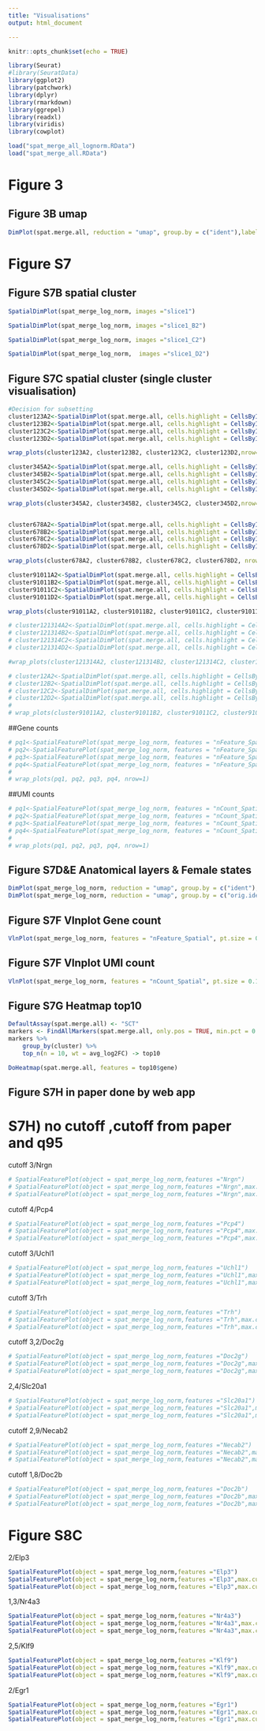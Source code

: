 ```yaml
---
title: "Visualisations"
output: html_document

---
```

```r
knitr::opts_chunk$set(echo = TRUE)
```

```r

library(Seurat)
#library(SeuratData)
library(ggplot2)
library(patchwork)
library(dplyr)
library(rmarkdown)
library(ggrepel)
library(readxl)
library(viridis)
library(cowplot)

```



```r
load("spat_merge_all_lognorm.RData")
load("spat_merge_all.RData")
```




# Figure 3

## Figure 3B umap 

```r

DimPlot(spat.merge.all, reduction = "umap", group.by = c("ident"),label = TRUE)


```



# Figure S7

## Figure S7B spatial cluster


```r

SpatialDimPlot(spat_merge_log_norm, images ="slice1")

SpatialDimPlot(spat_merge_log_norm, images ="slice1_B2")

SpatialDimPlot(spat_merge_log_norm, images ="slice1_C2")

SpatialDimPlot(spat_merge_log_norm,  images ="slice1_D2")


```

## Figure S7C spatial cluster (single cluster visualisation) 

```r


#Decision for subsetting 
cluster123A2<-SpatialDimPlot(spat.merge.all, cells.highlight = CellsByIdentities(object = spat.merge.all, idents = c(0, 1, 2)), facet.highlight = TRUE, ncol = 3, images ="slice1")
cluster123B2<-SpatialDimPlot(spat.merge.all, cells.highlight = CellsByIdentities(object = spat.merge.all, idents = c(0, 1, 2)), facet.highlight = TRUE, ncol = 3, images ="slice1_B2")
cluster123C2<-SpatialDimPlot(spat.merge.all, cells.highlight = CellsByIdentities(object = spat.merge.all, idents = c(0, 1, 2)), facet.highlight = TRUE, ncol = 3, images ="slice1_C2")
cluster123D2<-SpatialDimPlot(spat.merge.all, cells.highlight = CellsByIdentities(object = spat.merge.all, idents = c(0, 1, 2)), facet.highlight = TRUE, ncol = 3, images ="slice1_D2")

wrap_plots(cluster123A2, cluster123B2, cluster123C2, cluster123D2,nrow=4)

cluster345A2<-SpatialDimPlot(spat.merge.all, cells.highlight = CellsByIdentities(object = spat.merge.all, idents = c(3, 4, 5)), facet.highlight = TRUE, ncol = 3, images ="slice1")
cluster345B2<-SpatialDimPlot(spat.merge.all, cells.highlight = CellsByIdentities(object = spat.merge.all, idents = c(3, 4, 5)), facet.highlight = TRUE, ncol = 3, images ="slice1_B2")
cluster345C2<-SpatialDimPlot(spat.merge.all, cells.highlight = CellsByIdentities(object = spat.merge.all, idents = c(3, 4, 5)), facet.highlight = TRUE, ncol = 3, images ="slice1_C2")
cluster345D2<-SpatialDimPlot(spat.merge.all, cells.highlight = CellsByIdentities(object = spat.merge.all, idents = c(3, 4, 5)), facet.highlight = TRUE, ncol = 3, images ="slice1_D2")

wrap_plots(cluster345A2, cluster345B2, cluster345C2, cluster345D2,nrow=4)


cluster678A2<-SpatialDimPlot(spat.merge.all, cells.highlight = CellsByIdentities(object = spat.merge.all, idents = c(6, 7, 8)), facet.highlight = TRUE, ncol = 3, images ="slice1")
cluster678B2<-SpatialDimPlot(spat.merge.all, cells.highlight = CellsByIdentities(object = spat.merge.all, idents = c(6, 7, 8)), facet.highlight = TRUE, ncol = 3, images ="slice1_B2")
cluster678C2<-SpatialDimPlot(spat.merge.all, cells.highlight = CellsByIdentities(object = spat.merge.all, idents = c(6, 7, 8)), facet.highlight = TRUE, ncol = 3, images ="slice1_C2")
cluster678D2<-SpatialDimPlot(spat.merge.all, cells.highlight = CellsByIdentities(object = spat.merge.all, idents = c(6, 7, 8)), facet.highlight = TRUE, ncol = 3, images ="slice1_D2")

wrap_plots(cluster678A2, cluster678B2, cluster678C2, cluster678D2, nrow=4)

cluster91011A2<-SpatialDimPlot(spat.merge.all, cells.highlight = CellsByIdentities(object = spat.merge.all, idents = c(9, 10, 11)), facet.highlight = TRUE, ncol = 3, images ="slice1")
cluster91011B2<-SpatialDimPlot(spat.merge.all, cells.highlight = CellsByIdentities(object = spat.merge.all, idents = c(9, 10, 11)), facet.highlight = TRUE, ncol = 3, images ="slice1_B2")
cluster91011C2<-SpatialDimPlot(spat.merge.all, cells.highlight = CellsByIdentities(object = spat.merge.all, idents = c(9, 10, 11)), facet.highlight = TRUE, ncol = 3, images ="slice1_C2")
cluster91011D2<-SpatialDimPlot(spat.merge.all, cells.highlight = CellsByIdentities(object = spat.merge.all, idents = c(9, 10, 11)), facet.highlight = TRUE, ncol = 3, images ="slice1_D2")

wrap_plots(cluster91011A2, cluster91011B2, cluster91011C2, cluster91011D2, nrow=4)

# cluster121314A2<-SpatialDimPlot(spat.merge.all, cells.highlight = CellsByIdentities(object = spat.merge.all, idents = c(12, 13, 14)), facet.highlight = TRUE, ncol = 3, images ="slice1")
# cluster121314B2<-SpatialDimPlot(spat.merge.all, cells.highlight = CellsByIdentities(object = spat.merge.all, idents = c(12, 13, 14)), facet.highlight = TRUE, ncol = 3, images ="slice1_B2")
# cluster121314C2<-SpatialDimPlot(spat.merge.all, cells.highlight = CellsByIdentities(object = spat.merge.all, idents = c(12, 13, 14)), facet.highlight = TRUE, ncol = 3, images ="slice1_C2")
# cluster121314D2<-SpatialDimPlot(spat.merge.all, cells.highlight = CellsByIdentities(object = spat.merge.all, idents = c(12, 13, 14)), facet.highlight = TRUE, ncol = 3, images ="slice1_D2")

#wrap_plots(cluster121314A2, cluster121314B2, cluster121314C2, cluster121314D2, nrow=4)

# cluster12A2<-SpatialDimPlot(spat.merge.all, cells.highlight = CellsByIdentities(object = spat.merge.all, idents = c(12)), facet.highlight = TRUE, ncol = 1, images ="slice1")
# cluster12B2<-SpatialDimPlot(spat.merge.all, cells.highlight = CellsByIdentities(object = spat.merge.all, idents = c(12)), facet.highlight = TRUE, ncol = 1, images ="slice1_B2")
# cluster12C2<-SpatialDimPlot(spat.merge.all, cells.highlight = CellsByIdentities(object = spat.merge.all, idents = c(12)), facet.highlight = TRUE, ncol = 1, images ="slice1_C2")
# cluster12D2<-SpatialDimPlot(spat.merge.all, cells.highlight = CellsByIdentities(object = spat.merge.all, idents = c(12)), facet.highlight = TRUE, ncol = 1, images ="slice1_D2")
# 
# wrap_plots(cluster91011A2, cluster91011B2, cluster91011C2, cluster91011D2, nrow=4)

```

##Gene counts

```r
# pq1<-SpatialFeaturePlot(spat_merge_log_norm, features = "nFeature_Spatial", images ="slice1")+ theme(legend.position = "right")
# pq2<-SpatialFeaturePlot(spat_merge_log_norm, features = "nFeature_Spatial",  images ="slice1_B2")+ theme(legend.position = "right")
# pq3<-SpatialFeaturePlot(spat_merge_log_norm, features = "nFeature_Spatial",  images ="slice1_C2")+ theme(legend.position = "right")
# pq4<-SpatialFeaturePlot(spat_merge_log_norm, features = "nFeature_Spatial",  images ="slice1_D2")+ theme(legend.position = "right")
# 
# wrap_plots(pq1, pq2, pq3, pq4, nrow=1)

```


##UMI counts

```r
# pq1<-SpatialFeaturePlot(spat_merge_log_norm, features = "nCount_Spatial", images ="slice1")+ theme(legend.position = "right")
# pq2<-SpatialFeaturePlot(spat_merge_log_norm, features = "nCount_Spatial",  images ="slice1_B2")+ theme(legend.position = "right")
# pq3<-SpatialFeaturePlot(spat_merge_log_norm, features = "nCount_Spatial",  images ="slice1_C2")+ theme(legend.position = "right")
# pq4<-SpatialFeaturePlot(spat_merge_log_norm, features = "nCount_Spatial",  images ="slice1_D2")+ theme(legend.position = "right")
# 
# wrap_plots(pq1, pq2, pq3, pq4, nrow=1)

```


## Figure S7D&E Anatomical layers & Female states

```r

DimPlot(spat_merge_log_norm, reduction = "umap", group.by = c("ident"),label = TRUE)
DimPlot(spat_merge_log_norm, reduction = "umap", group.by = c("orig.ident"))

```












## Figure S7F Vlnplot Gene count

```r
VlnPlot(spat_merge_log_norm, features = "nFeature_Spatial", pt.size = 0.1, group.by = "orig.ident") +  geom_boxplot(width=0.1, fill="white")


```

## Figure S7F Vlnplot UMI count

```r
VlnPlot(spat_merge_log_norm, features = "nCount_Spatial", pt.size = 0.1, group.by = "orig.ident") +  geom_boxplot(width=0.1, fill="white")

```

## Figure S7G Heatmap top10


```r

DefaultAssay(spat.merge.all) <- "SCT"
markers <- FindAllMarkers(spat.merge.all, only.pos = TRUE, min.pct = 0.25, logfc.threshold = 0.25)
markers %>%
    group_by(cluster) %>%
    top_n(n = 10, wt = avg_log2FC) -> top10

DoHeatmap(spat.merge.all, features = top10$gene)

```

## Figure S7H in paper done by web app

# S7H) no cutoff ,cutoff from paper and q95

cutoff 3/Nrgn

```r

# SpatialFeaturePlot(object = spat_merge_log_norm,features ="Nrgn")
# SpatialFeaturePlot(object = spat_merge_log_norm,features ="Nrgn",max.cutoff = 3)
# SpatialFeaturePlot(object = spat_merge_log_norm,features ="Nrgn",max.cutoff = 'q95')

```

cutoff 4/Pcp4


```r

# SpatialFeaturePlot(object = spat_merge_log_norm,features ="Pcp4")
# SpatialFeaturePlot(object = spat_merge_log_norm,features ="Pcp4",max.cutoff = 4)
# SpatialFeaturePlot(object = spat_merge_log_norm,features ="Pcp4",max.cutoff = 'q95')

```


cutoff 3/Uchl1

```r

# SpatialFeaturePlot(object = spat_merge_log_norm,features ="Uchl1")
# SpatialFeaturePlot(object = spat_merge_log_norm,features ="Uchl1",max.cutoff = 3)
# SpatialFeaturePlot(object = spat_merge_log_norm,features ="Uchl1",max.cutoff = 'q95')

```

cutoff 3/Trh

```r

# SpatialFeaturePlot(object = spat_merge_log_norm,features ="Trh")
# SpatialFeaturePlot(object = spat_merge_log_norm,features ="Trh",max.cutoff = 3)
# SpatialFeaturePlot(object = spat_merge_log_norm,features ="Trh",max.cutoff = 'q95')

```

cutoff 3,2/Doc2g

```r

# SpatialFeaturePlot(object = spat_merge_log_norm,features ="Doc2g")
# SpatialFeaturePlot(object = spat_merge_log_norm,features ="Doc2g",max.cutoff = 3.2)
# SpatialFeaturePlot(object = spat_merge_log_norm,features ="Doc2g",max.cutoff = 'q95')

```

2,4/Slc20a1

```r

# SpatialFeaturePlot(object = spat_merge_log_norm,features ="Slc20a1")
# SpatialFeaturePlot(object = spat_merge_log_norm,features ="Slc20a1",max.cutoff = 2.4)
# SpatialFeaturePlot(object = spat_merge_log_norm,features ="Slc20a1",max.cutoff = 'q95')

```

cutoff 2,9/Necab2

```r

# SpatialFeaturePlot(object = spat_merge_log_norm,features ="Necab2")
# SpatialFeaturePlot(object = spat_merge_log_norm,features ="Necab2",max.cutoff = 2.9)
# SpatialFeaturePlot(object = spat_merge_log_norm,features ="Necab2",max.cutoff = 'q95')

```

cutoff 1,8/Doc2b

```r

# SpatialFeaturePlot(object = spat_merge_log_norm,features ="Doc2b")
# SpatialFeaturePlot(object = spat_merge_log_norm,features ="Doc2b",max.cutoff = 1.8)
# SpatialFeaturePlot(object = spat_merge_log_norm,features ="Doc2b",max.cutoff = 'q95')

```


# Figure S8C

2/Elp3

```r

SpatialFeaturePlot(object = spat_merge_log_norm,features ="Elp3")
SpatialFeaturePlot(object = spat_merge_log_norm,features ="Elp3",max.cutoff = 2)
SpatialFeaturePlot(object = spat_merge_log_norm,features ="Elp3",max.cutoff = 'q95')

```

1,3/Nr4a3

```r

SpatialFeaturePlot(object = spat_merge_log_norm,features ="Nr4a3")
SpatialFeaturePlot(object = spat_merge_log_norm,features ="Nr4a3",max.cutoff = 1.3)
SpatialFeaturePlot(object = spat_merge_log_norm,features ="Nr4a3",max.cutoff = 'q95')

```

2,5/Klf9

```r

SpatialFeaturePlot(object = spat_merge_log_norm,features ="Klf9")
SpatialFeaturePlot(object = spat_merge_log_norm,features ="Klf9",max.cutoff = 2.5)
SpatialFeaturePlot(object = spat_merge_log_norm,features ="Klf9",max.cutoff = 'q95')

```

2/Egr1

```r

SpatialFeaturePlot(object = spat_merge_log_norm,features ="Egr1")
SpatialFeaturePlot(object = spat_merge_log_norm,features ="Egr1",max.cutoff = 2)
SpatialFeaturePlot(object = spat_merge_log_norm,features ="Egr1",max.cutoff = 'q95')

```


